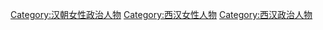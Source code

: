 [[Category:汉朝女性政治人物|Category:汉朝女性政治人物]]
[[Category:西汉女性人物|Category:西汉女性人物]]
[[Category:西汉政治人物|Category:西汉政治人物]]